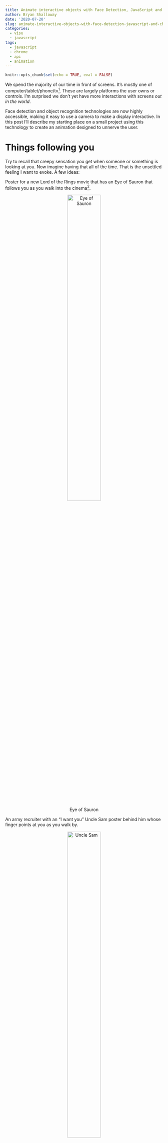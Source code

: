 ```yaml
---
title: Animate interactive objects with Face Detection, JavaScript and Chrome Browser
author: Bryan Shalloway
date: '2020-07-20'
slug: animate-interactive-objects-with-face-detection-javascript-and-chrome-browser
categories:
  - visu
  - javascript
tags:
  - javascript
  - chrome
  - api
  - animation
---
```


```r
knitr::opts_chunk$set(echo = TRUE, eval = FALSE)
```

We spend the majority of our time in front of screens. It's mostly one of computer/tablet/phone/tv^[Maybe also Peloton, car display, watch, Mirror... (if you're fancy).]. These are largely platforms the user owns or controls. I'm surprised we don't yet have more interactions with screens *out in the world*. 

Face detection and object recognition technologies are now highly accessible, making it easy to use a camera to make a display interactive. In this post I'll describe my starting place on a small project using this technology to create an animation designed to unnerve the user. 

# Things following you

Try to recall that creepy sensation you get when someone or something is looking at you. Now imagine having that all of the time. That is the unsettled feeling I want to evoke. A few ideas:

Poster for a new Lord of the Rings movie that has an Eye of Sauron that follows you as you walk into the cinema^[Similarly, picture a portrait whose eyes follow you as you walk-by -- similar to Mark Rober's [video] (https://www.youtube.com/watch?v=sPgKu2E-jdw), but tracking you automatically.]. 
<center>
![Eye of Sauron](https://i.insider.com/5aec114a19ee861f008b4855?width=1200&format=jpeg&auto=webp){width="50%"}
</center>
An army recruiter with an "I want you" Uncle Sam  poster behind him whose finger points at you as you walk by.
<center>
![Uncle Sam](https://upload.wikimedia.org/wikipedia/commons/thumb/1/1d/Unclesamwantyou.jpg/440px-Unclesamwantyou.jpg){width="50%"}
</center>
Someone at the grocery store (during COVID19) whose shirt beeps and flashes red if you get within 6 feet of them.

I intentionally made these examples somewhat dystopian. There is an important societal reckoning taking place right now regarding tracking technologies (particularly in regard to its impacts on communities of color). I wanted to work on something that, while playful, would call to mind concerns of a 'Big Brother' or 'watchful eye' like figure.

# Codepen example

As a starting place, I focused on animating an eye that would track a user that looked at it^[And that could be easily shared across devices.].

**Here is my first draft:**
<div class="iframe-container">
  <iframe width="100%" src="https://www.youtube.com/embed/UPAgQxaDDCo" frameborder="0" allow="accelerometer; autoplay; encrypted-media; gyroscope; picture-in-picture" allowfullscreen></iframe>
</div>
*If you want to set it up:*

* Open a Chrome browser and enable [experimental web platform features](chrome://flags/#enable-experimental-web-platform-features) (currently only works on Chrome and does not yet work on Android, iOS, or Linux)
* Go to my [codepen](https://codepen.io/brshallo/full/qBbyrLg)^[This is my first project using JavaScript (don't expect much when it comes to code quality).]
* Allow use of webcam when prompted 
* For a better view, ensure you are on the 'Results' tab and press the F11 key to hide the browser bar
* You will likely need to refresh when opening or when resizing

If you want to use it to creep out the family members you are locked at home with, see the [Additional actions] section.

# How I made it

To get the video and initial face detection set-up, I copied code from [this github repo](https://github.com/wesbos/beginner-javascript/tree/764f0d589e6affeda2c0b6f17874311188de0d57/exercises/55%20-%20Face%20Detection%20Censorship) by [Wes Bos](https://twitter.com/wesbos). To animate the eye I used an html5 canvas element and JavaScript. The eye simply follows your position in the video. Though I did a few things to make the eye movement look more interesting:

* Rather than updating with every frame, it estimates your position based on the moving average of 10 frames, this makes the movement appear more smooth and softens the jitters of the algorithm constantly updating its estimate of your position.
* I used some trigonometry to soften the tracking so that the pupil's movement would look more realistic at a distance. 
* I also have the components of the eye slightly change shape and turn in or out depending on your position. 
* However this is very much still a work in progress^[There are errors and most of the math here is almost nonsensical.] -- fixing the eye tracking is the major focus area for [Next steps].

# Next steps

**Improve position mapping:**

Using estimates of the length of facial landmarks, you can estimate the distance someone is from the screen. See relevant project on [github](https://github.com/philiiiiiipp/Android-Screen-to-Face-Distance-Measurement)^[For my use-case though I may use face height rather than (or in addition to) face width -- as cannot trust that people will be turned towards my camera and figure it is less likely they will tilt their head.]. Once you have an estimate of someone's position, you can more accurately adjust the animation so that the eye looks like it is following the user through space^[Though may be somewhat limited as a user has two eyes, not just one, so depth illusion might not work perfectly.]. Here is a 'back of the napkin' sketch of my mental model for the problem:

![Diagram of key location points for animating eyeball with reference to a user.](/post/2020-07-20-animate-interactive-objects-with-face-detection-javascript-and-chrome-browser_files/back-of-napkin-eyeball.jpg)

Once you have an estimate of the distance a face is from the camera, the important points for the projection of the eye to a 2d animation can be filled-in (with just a little bit of trigonometry). Ultimately I'd love to do something like can be found at this [github repo](https://github.com/evermeer/EVFaceTracker):

![](https://github.com/evermeer/EVFaceTracker/raw/master/EVFaceTracker.gif?raw=true){width="50%"}

Or picture a digital version of the creepy t-rex meme that was going around:
<div class="iframe-container">
  <iframe width="560" height="315" src="https://www.youtube.com/embed/A4QcyW-qTUg?start=9" frameborder="0" allow="accelerometer; autoplay; encrypted-media; gyroscope; picture-in-picture" allowfullscreen></iframe>
</div>
but tailored to where the user is standing. However this may be limited^[Afterall, we're not working with holograms or special glasses.], also the view would be tailored to a single user^[The animation would become distorted for users other than the individual the animation is tracking.].

**Improve everything else:**

The above improvements would require a great deal more sophistication in the animation. I'd also like to improve the code quality. All of these [Next steps] are largely aspirational -- this project is *far removed* from my day job and I am inexperienced in much of the underlying technologies / software. Hence I'm unsure when I'll pick this back-up^[But wanted to at least post this first draft].

# Learning path and resources

My initial plan (for building the eye tracking component) was to use the python bindings for OpenCV^[Open Computer Vision] for the face detection. I would then use the open source video editing software, *Blender* (which can also run python scripts) to overlay an animation^[Or some python animation library I might be able to find.]. See [example](https://www.youtube.com/watch?v=O7nNO3FLkLU) where someone uses webcam and Blender to demo their face animations on a character. A problem with this approach is that Blender is not a light-weight application. Hence I wasn't sure how I would easily deploy it... so I investigated alternative approaches.

Near the end of [this presentation](https://www.youtube.com/watch?v=8p5SDI4TNDc) by [Cassie Evans](https://twitter.com/cassiecodes?lang=en) on making interactive SVG images is where I learned about Google Chrome's experimental shape detection API. I then found Wes Bos's tweet on the subject.

<blockquote class="twitter-tweet"><p lang="en" dir="ltr">😮 Did you know Chrome has a FaceDetector API? <a href="https://t.co/wSwDdI8p1u">pic.twitter.com/wSwDdI8p1u</a></p>&mdash; Wes Bos (@wesbos) <a href="https://twitter.com/wesbos/status/976097163834019842?ref_src=twsrc%5Etfw">March 20, 2018</a></blockquote> <script async src="https://platform.twitter.com/widgets.js" charset="utf-8"></script>

I decided to go this route because of the relative simplicity of the shape detection API and the ease with which I could then deploy a first draft through a Chrome browser. *A problem* was that I needed to learn some web development (or at least JavaScript) basics. 

*Preliminary learning resources:*

* About 40% of the videos/exercises from the first three courses of [University of Michigan's Web Design series on coursera](https://www.coursera.org/specializations/web-design#courses) by [Colleen van Lent ](https://twitter.com/ColleenAtUMSI)
* The first few chapters of [Learn to Code HTML & CSS](https://learn.shayhowe.com/html-css/building-your-first-web-page/) by [Shay Howe](https://twitter.com/shayhowe)
* Most of the [tutorials on HTML5 canvas](https://www.youtube.com/watch?v=EO6OkltgudE&list=PLpPnRKq7eNW3We9VdCfx9fprhqXHwTPXL) elements by [Chris Courses](https://twitter.com/chriscourses?lang=en)

Rather than using SVG's, I ended-up just using a canvas element and JavaScript^[Again, don't expect much when it comes to code quality.]. 

# Closing thoughts

Try it out or consider ways you can make something engaging or surprising for users. If you do, please let me know at [brshallo](https://twitter.com/brshallo) on Twitter `r emo::ji("smile")`.

# Appendix

## Additional actions

* Ensure there is *good* lighting, tracking tends to get jumpy at a distance (honestly only works so-so at this point)^[Perhaps will fix / improve in future.]
* Plug device into a TV or larger display 
* Get the camera lined-up (ideally is close to eye-level)
* Call your loved one into the room and wait for them to notice and start interacting with the giant eye ball that is following them
* For *bonus* points capture it on video and tweet it at me or with an appropriate hashtag (e.g. #eyeseeyou)
* For *bonus* bonus points, edit (or improve) the code and make some fun new animation 
